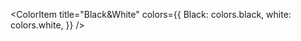 

<Meta title="constants/Colors" />

<ColorPalette>
  <ColorItem
    title="teal"
    colors={{
      100: colors.teal[100],
      200: colors.teal[200],
      300: colors.teal[300],
      400: colors.teal[400],
      500: colors.teal[500],
      600: colors.teal[600],
      700: colors.teal[700],
      800: colors.teal[800],
      900: colors.teal[900],
    }}
  />
  <ColorItem
    title="neutral"
    colors={{
      50: colors.neutral[50],
      100: colors.neutral[100],
      200: colors.neutral[200],
      300: colors.neutral[300],
      400: colors.neutral[400],
      500: colors.neutral[500],
      600: colors.neutral[600],
      700: colors.neutral[700],
      800: colors.neutral[800],
      900: colors.neutral[900],
    }}
  />
  <ColorItem
    title="yellow"
    colors={{
      100: colors.yellow[100],
      200: colors.yellow[200],
      300: colors.yellow[300],
      400: colors.yellow[400],
      500: colors.yellow[500],
      600: colors.yellow[600],
      700: colors.yellow[700],
      800: colors.yellow[800],
      900: colors.yellow[900],
    }}
  />
  <ColorItem
    title="red"
    colors={{
      100: colors.red[100],
      200: colors.red[200],
      300: colors.red[300],
      400: colors.red[400],
      500: colors.red[500],
      600: colors.red[600],
      700: colors.red[700],
      800: colors.red[800],
      900: colors.red[900],
    }}
  />
  <ColorItem
    title="blue"
    colors={{
      100: colors.blue[100],
      200: colors.blue[200],
      300: colors.blue[300],
      400: colors.blue[400],
      500: colors.blue[500],
      600: colors.blue[600],
      700: colors.blue[700],
      800: colors.blue[800],
      900: colors.blue[900],
    }}
  />
  <ColorItem
    title="purple"
    colors={{
      100: colors.purple[100],
      200: colors.purple[200],
      300: colors.purple[300],
      400: colors.purple[400],
      500: colors.purple[500],
      600: colors.purple[600],
      700: colors.purple[700],
      800: colors.purple[800],
      900: colors.purple[900],
    }}
  />

  <ColorItem
    title="Black&White"
    colors={{
      Black: colors.black,
      white: colors.white,
    }}
  />
</ColorPalette>
